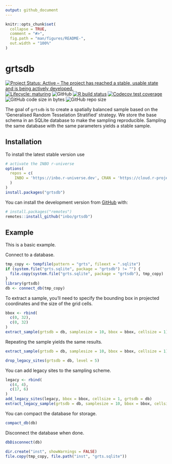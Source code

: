 ```yaml
---
output: github_document
---
```


<!-- README.md is generated from README.Rmd. Please edit that file -->

```r
knitr::opts_chunk$set(
  collapse = TRUE,
  comment = "#>",
  fig.path = "man/figures/README-",
  out.width = "100%"
)
```

# grtsdb

<!-- badges: start -->
[![Project Status: Active – The project has reached a stable, usable state and is being actively developed.](https://www.repostatus.org/badges/latest/active.svg)](https://www.repostatus.org/#active)
[![Lifecycle: maturing](https://img.shields.io/badge/lifecycle-maturing-blue.svg)](https://lifecycle.r-lib.org/articles/stages.html)
![GitHub](https://img.shields.io/github/license/inbo/grtsdb)
[![R build status](https://github.com/inbo/grtsdb/workflows/R-CMD-check/badge.svg)](https://github.com/inbo/grtsdb/actions)
[![Codecov test coverage](https://codecov.io/gh/inbo/grtsdb/branch/master/graph/badge.svg)](https://app.codecov.io/gh/inbo/grtsdb?branch=master)
![GitHub code size in bytes](https://img.shields.io/github/languages/code-size/inbo/grtsdb.svg)
![GitHub repo size](https://img.shields.io/github/repo-size/inbo/grtsdb.svg)
<!-- badges: end -->

The goal of `grtsdb` is to create a spatially balanced sample based on the 'Generalised Random Tesselation Stratified' strategy.
We store the base schema in an SQLite database to make the sampling reproducible.
Sampling the same database with the same parameters yields a stable sample.

## Installation

To install the latest stable version use

``` r
# activate the INBO r-universe
options(
  repos = c(
    INBO = 'https://inbo.r-universe.dev', CRAN = 'https://cloud.r-project.org'
  )
)
install.packages("grtsdb")
```

You can install the development version from [GitHub](https://github.com/) with:

``` r
# install.packages("remotes")
remotes::install_github("inbo/grtsdb")
```

## Example

This is a basic example.

Connect to a database.

```r
tmp_copy <- tempfile(pattern = "grts", fileext = ".sqlite")
if (system.file("grts.sqlite", package = "grtsdb") != "") {
  file.copy(system.file("grts.sqlite", package = "grtsdb"), tmp_copy)
}
library(grtsdb)
db <- connect_db(tmp_copy)
```

To extract a sample, you'll need to specify the bounding box in projected coordinates and the size of the grid cells.

```r
bbox <- rbind(
  c(0, 32),
  c(0, 32)
)
extract_sample(grtsdb = db, samplesize = 10, bbox = bbox, cellsize = 1)
```

Repeating the sample yields the same results.

```r
extract_sample(grtsdb = db, samplesize = 10, bbox = bbox, cellsize = 1)
```

```r
drop_legacy_sites(grtsdb = db, level = 5)
```

You can add legacy sites to the sampling scheme.

```r
legacy <- rbind(
  c(4, 4),
  c(17, 6)
)
add_legacy_sites(legacy, bbox = bbox, cellsize = 1, grtsdb = db)
extract_legacy_sample(grtsdb = db, samplesize = 10, bbox = bbox, cellsize = 1)
```

You can compact the database for storage.

```r
compact_db(db)
```

Disconnect the database when done.

```r
dbDisconnect(db)
```

```r
dir.create("inst", showWarnings = FALSE)
file.copy(tmp_copy, file.path("inst", "grts.sqlite"))
```
